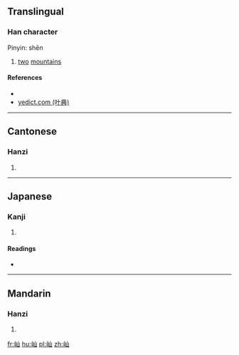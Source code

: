 ==Translingual==

===Han character===
{{Han char|rn=46|rad=山|as=03|sn=6|four=2277<sub>0</sub>|canj=山山 (UU), XX山山 (XXUU)|ids=⿰[[山]]山}}
Pinyin: shēn

# [[two]] [[mountain]]s

====References====
* {{Han ref|kx=0307.240|dkj=07899|dj=0607.200|hdz=10761.090|uh=5C7E|ud=23678|bh=C9D9|bd=51673}}
*[http://yedict.com/htm/5C/5C7E.htm yedict.com (叶典)]

----

==Cantonese==

===Hanzi===
{{yue-hanzi|jyut=[[san1]]|y=san1}}

# {{defn|lang=yue|sort=山03}}

----

==Japanese==

===Kanji===
{{ja-kanji|grade=|rs=山03}}

# {{defn|lang=ja|sort=山03}}

====Readings====
* {{ja-readings|on=[[しん]] (shin), [[さん]] (san)|kun=}}

----

==Mandarin==

===Hanzi===
{{cmn-hanzi|pin=[[shēn]] ([[shen1]])|wg=shen<sup>1</sup>}}

# {{defn|lang=cmn|sort=山03}}

[[fr:屾]]
[[hu:屾]]
[[pl:屾]]
[[zh:屾]]